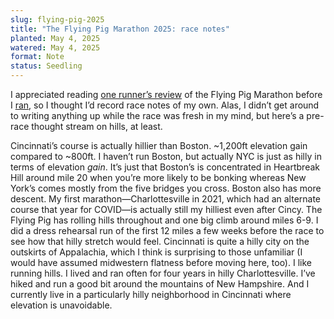 ```yaml
---
slug: flying-pig-2025
title: "The Flying Pig Marathon 2025: race notes"
planted: May 4, 2025
watered: May 4, 2025
format: Note
status: Seedling
---
```


I appreciated reading [one runner’s review](https://theoptimalrunner.com/flying-pig-marathon-2018-recap) of the Flying Pig Marathon before I [ran](https://www.strava.com/activities/14377465581), so I thought I’d record race notes of my own. Alas, I didn’t get around to writing anything up while the race was fresh in my mind, but here’s a pre-race thought stream on hills, at least.

Cincinnati’s course is actually hillier than Boston. ~1,200ft elevation gain compared to ~800ft. I haven’t run Boston, but actually NYC is just as hilly in terms of elevation _gain_. It’s just that Boston’s is concentrated in Heartbreak Hill around mile 20 when you’re more likely to be bonking whereas New York’s comes mostly from the five bridges you cross. Boston also has more descent. My first marathon—Charlottesville in 2021, which had an alternate course that year for COVID—is actually still my hilliest even after Cincy. The Flying Pig has rolling hills throughout and one big climb around miles 6-9. I did a dress rehearsal run of the first 12 miles a few weeks before the race to see how that hilly stretch would feel. Cincinnati is quite a hilly city on the outskirts of Appalachia, which I think is surprising to those unfamiliar (I would have assumed midwestern flatness before moving here, too). I like running hills. I lived and ran often for four years in hilly Charlottesville. I’ve hiked and run a good bit around the mountains of New Hampshire. And I currently live in a particularly hilly neighborhood in Cincinnati where elevation is unavoidable.
